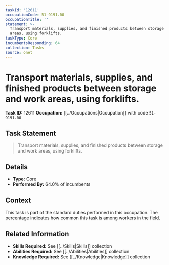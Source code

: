 ```yaml
---
taskId: '12611'
occupationCode: 51-9191.00
occupationTitle: ''
statement: >-
  Transport materials, supplies, and finished products between storage and work
  areas, using forklifts.
taskType: Core
incumbentsResponding: 64
collection: Tasks
source: onet
---
```

# Transport materials, supplies, and finished products between storage and work areas, using forklifts.

**Task ID:** 12611
**Occupation:** [[../Occupations|Occupation]] with code `51-9191.00`

## Task Statement

> Transport materials, supplies, and finished products between storage and work areas, using forklifts.

## Details

- **Type:** Core
- **Performed By:** 64.0% of incumbents

## Context

This task is part of the standard duties performed in this occupation. The percentage indicates how common this task is among workers in the field.

## Related Information

- **Skills Required:** See [[../Skills|Skills]] collection
- **Abilities Required:** See [[../Abilities|Abilities]] collection
- **Knowledge Required:** See [[../Knowledge|Knowledge]] collection
